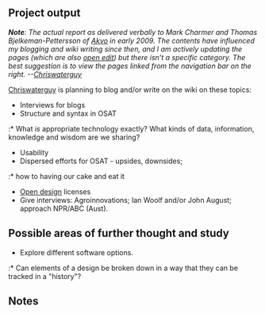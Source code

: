 {{Akvo ATOC}}

== Project output ==

'''''Note''': The actual report as delivered verbally to Mark Charmer and Thomas Bjelkeman-Pettersson of [[Akvo]] in early 2009. The contents have influenced my blogging and wiki writing since then, and I am actively updating the pages (which are also [[open edit]]) but there isn't a specific category. The best suggestion is to view the pages linked from the navigation bar on the right. --[[User:Chriswaterguy|Chriswaterguy]]''

[[User:Chriswaterguy|Chriswaterguy]] is planning to blog and/or write on the wiki on these topics:
* Interviews for blogs
* Structure and syntax in OSAT
:* What ''is'' appropriate technology exactly? What kinds of data, information, knowledge and wisdom are we sharing?
* Usability
* Dispersed efforts for OSAT - upsides, downsides; 
:* how to having our cake and eat it
* [[Open design]] licenses
* Give interviews: Agroinnovations; Ian Woolf and/or John August; approach NPR/ABC (Aust).

== Possible areas of further thought and study ==
* Explore different software options. 
:* Can elements of a design be broken down in a way that they can be tracked in a "history"?

==Notes==
<small><references/></small>